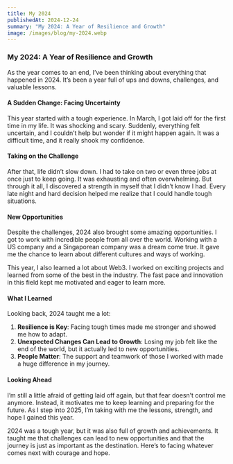 ```yaml
---
title: My 2024
publishedAt: 2024-12-24
summary: "My 2024: A Year of Resilience and Growth"
image: /images/blog/my-2024.webp
---
```


### My 2024: A Year of Resilience and Growth

As the year comes to an end, I’ve been thinking about everything that happened in 2024. It’s been a year full of ups and downs, challenges, and valuable lessons.

#### A Sudden Change: Facing Uncertainty

This year started with a tough experience. In March, I got laid off for the first time in my life. It was shocking and scary. Suddenly, everything felt uncertain, and I couldn’t help but wonder if it might happen again. It was a difficult time, and it really shook my confidence.

#### Taking on the Challenge

After that, life didn’t slow down. I had to take on two or even three jobs at once just to keep going. It was exhausting and often overwhelming. But through it all, I discovered a strength in myself that I didn’t know I had. Every late night and hard decision helped me realize that I could handle tough situations.

#### New Opportunities

Despite the challenges, 2024 also brought some amazing opportunities. I got to work with incredible people from all over the world. Working with a US company and a Singaporean company was a dream come true. It gave me the chance to learn about different cultures and ways of working.

This year, I also learned a lot about Web3. I worked on exciting projects and learned from some of the best in the industry. The fast pace and innovation in this field kept me motivated and eager to learn more.

#### What I Learned

Looking back, 2024 taught me a lot:

1. **Resilience is Key**: Facing tough times made me stronger and showed me how to adapt.
2. **Unexpected Changes Can Lead to Growth**: Losing my job felt like the end of the world, but it actually led to new opportunities.
3. **People Matter**: The support and teamwork of those I worked with made a huge difference in my journey.

#### Looking Ahead

I’m still a little afraid of getting laid off again, but that fear doesn’t control me anymore. Instead, it motivates me to keep learning and preparing for the future. As I step into 2025, I’m taking with me the lessons, strength, and hope I gained this year.

2024 was a tough year, but it was also full of growth and achievements. It taught me that challenges can lead to new opportunities and that the journey is just as important as the destination. Here’s to facing whatever comes next with courage and hope.

